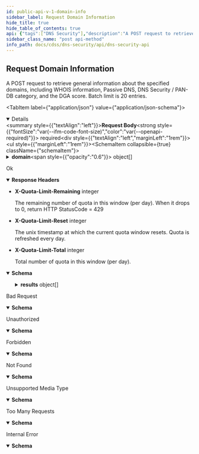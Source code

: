 ```yaml
---
id: public-api-v-1-domain-info
sidebar_label: Request Domain Information
hide_title: true
hide_table_of_contents: true
api: {"tags":["DNS Security"],"description":"A POST request to retrieve general information about the specified domains, including WHOIS information, Passive DNS, DNS Security / PAN-DB category, and the DGA score. Batch limit is 20 entries.","operationId":"PublicApi_V1DomainInfo","requestBody":{"content":{"application/json":{"schema":{"properties":{"domain":{"description":"Provides a list of domain object details by matching it with the information contained in the DNS Security cloud database.","items":{"example":{"domain":"onion.top","firstEnd":"2022-08-31","firstStart":"2022-01-01","lastEnd":"2022-08-31","lastStart":"2022-01-01"},"properties":{"domain":{"description":"The domain name you want to query","maxLength":253,"type":"string"},"firstEnd":{"default":"No limit","description":"A user-specified end date of the first seen date range in PassiveDNS records. UTC date in YYYY-mm-dd format. firstStart cannot be later than firstEnd.","pattern":"YYYY-mm-dd","type":"string"},"firstStart":{"default":"No limit","description":"A user-specified start date of the first seen date range in PassiveDNS records. UTC date in YYYY-mm-dd format. firstStart cannot be later than firstEnd.","pattern":"YYYY-mm-dd","type":"string"},"lastEnd":{"default":"Today","description":"A user-specified end date of the last seen date range in PassiveDNS records. UTC date in YYYY-mm-dd format. lastStart cannot be later than lastEnd.","pattern":"YYYY-mm-dd","type":"string"},"lastStart":{"default":"No limit","description":"A user-specified start date of the last seen date range in PassiveDNS records. UTC date in YYYY-mm-dd format. lastStart cannot be later than lastEnd.","pattern":"YYYY-mm-dd","type":"string"}},"required":["domain"],"type":"object"},"type":"array","maxItems":20}},"type":"object"}}},"required":true},"responses":{"200":{"description":"Ok","headers":{"X-Quota-Limit-Remaining":{"description":"The remaining number of quota in this window (per day).\nWhen it drops to 0, return HTTP StatusCode = 429\n","schema":{"type":"integer"}},"X-Quota-Limit-Reset":{"description":"The unix timestamp at which the current quota window resets.\nQuota is refreshed every day.\n","schema":{"type":"integer"}},"X-Quota-Limit-Total":{"description":"Total number of quota in this window (per day).\n","schema":{"type":"integer"}}},"content":{"application/json":{"schema":{"example":{"message":"","results":[{"category":"c2","categoryHistories":[{"category":"command-and-control","evidences":["Associated with a malicious sample submitted and analyzed by WildFire","Corroborated by intelligence sources","Associated with known bad IPs"],"time":"2022-06-24T00:07:30Z"},{"category":"command-and-control","evidences":[],"time":"2022-05-14T00:07:30Z"}],"dgaScore":0,"domain":"onion.top","ipHistories":[{"asn":{"ASName":"STEADFAST - Steadfast, US","ASNumber":32748},"count":6,"first":"2021-12-18T16:42:49Z","geo":{"countryCode":"US","countryName":"United States"},"ip":"208.100.26.245","last":"2022-06-23T17:50:16Z","type":"a"}],"verdict":2}],"success":true},"properties":{"message":{"description":"If \"success\" is true, the message should be empty.","type":"string"},"results":{"description":"The list of result objects.","items":{"properties":{"category":{"description":"Domain category from DNS and PAN-DB.","type":"string"},"categoryHistories":{"description":"A list of history category information from PAN-DB.","items":{"properties":{"category":{"description":"The history category from PAN-DB.","type":"string"},"evidences":{"description":"A list of evidences supporting the category.","items":{"type":"string"},"type":"array"},"time":{"description":"The time when the category is published.","type":"string"}},"type":"object"},"title":"repeated WhoisRecord whoisRecords = 5 [json_name = \"whoisRecords\"];","type":"array"},"dgaScore":{"description":"The score of DGA domain.","format":"double","type":"number"},"domain":{"description":"The domain name queried.","type":"string"},"ipHistories":{"description":"A list of history DNS records of the domain from Passive DNS.","items":{"properties":{"asn":{"properties":{"ASName":{"type":"string"},"ASNumber":{"format":"int64","type":"string"}},"type":"object"},"count":{"description":"The number of DNS records that we had seen was resolving the given domain in Passive DNS.","format":"uint64","type":"string"},"first":{"description":"The first seen date time of the DNS record. UTC datetime in \"YYYY-mm-dd HH:mm:ss\" format.","type":"string"},"geo":{"properties":{"countryCode":{"type":"string"},"countryName":{"type":"string"}},"type":"object"},"ip":{"description":"DNS record. IPv4 or IPv6.","type":"string"},"last":{"description":"The last seen date time of the DNS record. UTC datetime in \"YYYY-mm-dd HH:mm:ss\" format.","type":"string"},"type":{"description":"Type of the DNS record. We only support A(IPv4) and AAAA(IPv6) type.","type":"string"}},"type":"object"},"type":"array"},"verdict":{"description":"Verdict number of the domain category.","format":"int64","type":"string"}},"type":"object"},"type":"array"},"success":{"type":"boolean"}},"type":"object"}}}},"400":{"content":{"application/json":{"schema":{"properties":{"message":{"description":"error message content...","example":"Error message content.","type":"string"},"success":{"description":"The response status.","example":false,"type":"boolean"}},"type":"object"}}},"description":"Bad Request"},"401":{"content":{"application/json":{"schema":{"properties":{"message":{"description":"error message content...","example":"Unauthorized","type":"string"},"success":{"description":"The response status.","example":false,"type":"boolean"}},"type":"object"}}},"description":"Unauthorized"},"403":{"content":{"application/json":{"schema":{"properties":{"message":{"description":"error message content...","example":"Forbidden","type":"string"},"success":{"description":"The response status.","example":false,"type":"boolean"}},"type":"object"}}},"description":"Forbidden"},"404":{"content":{"application/json":{"schema":{"properties":{"message":{"description":"error message content...","example":"Not Found","type":"string"},"success":{"description":"The response status.","example":false,"type":"boolean"}},"type":"object"}}},"description":"Not Found"},"415":{"content":{"application/json":{"schema":{"properties":{"message":{"description":"error message content...","example":"Unsupported Media Type","type":"string"},"success":{"description":"The response status.","example":false,"type":"boolean"}},"type":"object"}}},"description":"Unsupported Media Type"},"429":{"content":{"application/json":{"schema":{"properties":{"message":{"description":"error message content...","example":"Too Many Requests","type":"string"},"success":{"description":"The response status.","example":false,"type":"boolean"}},"type":"object"}}},"description":"Too Many Requests"},"500":{"content":{"application/json":{"schema":{"properties":{"message":{"description":"error message content...","example":"error message...","type":"string"},"success":{"description":"The response status.","example":false,"type":"boolean"}},"type":"object"}}},"description":"Internal Error"}},"security":[{"X-DNS-API-APIKEY":[]}],"method":"post","path":"/v1/domain/info","servers":[{"url":"api.dns.service.paloaltonetworks.com"}],"securitySchemes":{"X-DNS-API-APIKEY":{"description":"API key to query https://api.dns.service.paloaltonetworks.com","in":"header","name":"X-DNS-API-APIKEY","type":"apiKey"}},"jsonRequestBodyExample":{"domain":[{"domain":"onion.top","firstEnd":"2022-08-31","firstStart":"2022-01-01","lastEnd":"2022-08-31","lastStart":"2022-01-01"}]},"info":{"title":"DNS Security API","version":"Beta","description":"\nThe DNS Security API endpoints require an active subscription to the DNS Security security service. These endpoints can only be accessed using the API key associated with the account that holds the subscription.\n\nList of DNS Security API endpoints:\n1. Link to [Request Domain Information](dns-security#operation/PublicApi_V1DomainInfo)\n"},"postman":{"name":"Request Domain Information","description":{"content":"A POST request to retrieve general information about the specified domains, including WHOIS information, Passive DNS, DNS Security / PAN-DB category, and the DGA score. Batch limit is 20 entries.","type":"text/plain"},"url":{"path":["v1","domain","info"],"host":["{{baseUrl}}"],"query":[],"variable":[]},"header":[{"key":"Content-Type","value":"application/json"},{"key":"Accept","value":"application/json"}],"method":"POST","body":{"mode":"raw","raw":"\"\"","options":{"raw":{"language":"json"}}},"auth":{"type":"apikey","apikey":[{"type":"any","value":"X-DNS-API-APIKEY","key":"key"},{"type":"any","value":"<API Key>","key":"value"},{"type":"any","value":"header","key":"in"}]}}}
sidebar_class_name: "post api-method"
info_path: docs/cdss/dns-security/api/dns-security-api
---
```



## Request Domain Information



A POST request to retrieve general information about the specified domains, including WHOIS information, Passive DNS, DNS Security / PAN-DB category, and the DGA score. Batch limit is 20 entries.

<MimeTabs><TabItem label={"application/json"} value={"application/json-schema"}><details style={{}} data-collapsed={false} open={true}><summary style={{"textAlign":"left"}}><strong>Request Body</strong><strong style={{"fontSize":"var(--ifm-code-font-size)","color":"var(--openapi-required)"}}> required</strong></summary><div style={{"textAlign":"left","marginLeft":"1rem"}}></div><ul style={{"marginLeft":"1rem"}}><SchemaItem collapsible={true} className={"schemaItem"}><details style={{}}><summary style={{}}><strong>domain</strong><span style={{"opacity":"0.6"}}> object[]</span></summary><div style={{"marginLeft":"1rem"}}><div style={{"marginTop":".5rem","marginBottom":".5rem"}}>

**Possible values:** `<= 20`

</div><div style={{"marginTop":".5rem","marginBottom":".5rem"}}>

Provides a list of domain object details by matching it with the information contained in the DNS Security cloud database.

</div><SchemaItem collapsible={false} name={"domain"} required={true} schemaDescription={"The domain name you want to query"} schemaName={"string"} qualifierMessage={"**Possible values:** `<= 253 characters`"} defaultValue={undefined}></SchemaItem><SchemaItem collapsible={false} name={"firstEnd"} required={false} schemaDescription={"A user-specified end date of the first seen date range in PassiveDNS records. UTC date in YYYY-mm-dd format. firstStart cannot be later than firstEnd."} schemaName={"string"} qualifierMessage={"**Possible values:** Value must match regular expression `YYYY-mm-dd`"} defaultValue={"No limit"}></SchemaItem><SchemaItem collapsible={false} name={"firstStart"} required={false} schemaDescription={"A user-specified start date of the first seen date range in PassiveDNS records. UTC date in YYYY-mm-dd format. firstStart cannot be later than firstEnd."} schemaName={"string"} qualifierMessage={"**Possible values:** Value must match regular expression `YYYY-mm-dd`"} defaultValue={"No limit"}></SchemaItem><SchemaItem collapsible={false} name={"lastEnd"} required={false} schemaDescription={"A user-specified end date of the last seen date range in PassiveDNS records. UTC date in YYYY-mm-dd format. lastStart cannot be later than lastEnd."} schemaName={"string"} qualifierMessage={"**Possible values:** Value must match regular expression `YYYY-mm-dd`"} defaultValue={"Today"}></SchemaItem><SchemaItem collapsible={false} name={"lastStart"} required={false} schemaDescription={"A user-specified start date of the last seen date range in PassiveDNS records. UTC date in YYYY-mm-dd format. lastStart cannot be later than lastEnd."} schemaName={"string"} qualifierMessage={"**Possible values:** Value must match regular expression `YYYY-mm-dd`"} defaultValue={"No limit"}></SchemaItem></div></details></SchemaItem></ul></details></TabItem></MimeTabs><div><ApiTabs><TabItem label={"200"} value={"200"}><div>

Ok

</div><details style={{"textAlign":"left","marginBottom":"1rem"}} data-collaposed={true} open={false}><summary style={{}}><strong>Response Headers</strong></summary><ul style={{"marginLeft":"1rem"}}><li class={"schemaItem"}><summary style={{}}><strong>X-Quota-Limit-Remaining</strong><span style={{"opacity":"0.6"}}> integer</span></summary><div><div style={{"marginTop":".5rem","marginBottom":".5rem"}}>

The remaining number of quota in this window (per day).
When it drops to 0, return HTTP StatusCode = 429


</div></div></li><li class={"schemaItem"}><summary style={{}}><strong>X-Quota-Limit-Reset</strong><span style={{"opacity":"0.6"}}> integer</span></summary><div><div style={{"marginTop":".5rem","marginBottom":".5rem"}}>

The unix timestamp at which the current quota window resets.
Quota is refreshed every day.


</div></div></li><li class={"schemaItem"}><summary style={{}}><strong>X-Quota-Limit-Total</strong><span style={{"opacity":"0.6"}}> integer</span></summary><div><div style={{"marginTop":".5rem","marginBottom":".5rem"}}>

Total number of quota in this window (per day).


</div></div></li></ul></details><div><MimeTabs groupId={"mime-type"}><TabItem label={"application/json"} value={"application/json"}><SchemaTabs groupId={"schema-tabs"}><TabItem label={"Schema"} value={"Schema"}><details style={{}} data-collapsed={false} open={true}><summary style={{"textAlign":"left"}}><strong>Schema</strong></summary><div style={{"textAlign":"left","marginLeft":"1rem"}}></div><ul style={{"marginLeft":"1rem"}}><SchemaItem collapsible={false} name={"message"} required={false} schemaDescription={"If \"success\" is true, the message should be empty."} schemaName={"string"} qualifierMessage={undefined} defaultValue={undefined}></SchemaItem><SchemaItem collapsible={true} className={"schemaItem"}><details style={{}}><summary style={{}}><strong>results</strong><span style={{"opacity":"0.6"}}> object[]</span></summary><div style={{"marginLeft":"1rem"}}><div style={{"marginTop":".5rem","marginBottom":".5rem"}}>

The list of result objects.

</div><SchemaItem collapsible={false} name={"category"} required={false} schemaDescription={"Domain category from DNS and PAN-DB."} schemaName={"string"} qualifierMessage={undefined} defaultValue={undefined}></SchemaItem><SchemaItem collapsible={true} className={"schemaItem"}><details style={{}}><summary style={{}}><strong>categoryHistories</strong><span style={{"opacity":"0.6"}}> object[]</span></summary><div style={{"marginLeft":"1rem"}}><div style={{"marginTop":".5rem","marginBottom":".5rem"}}>

A list of history category information from PAN-DB.

</div><SchemaItem collapsible={false} name={"category"} required={false} schemaDescription={"The history category from PAN-DB."} schemaName={"string"} qualifierMessage={undefined} defaultValue={undefined}></SchemaItem><SchemaItem collapsible={false} name={"evidences"} required={false} schemaDescription={"A list of evidences supporting the category."} schemaName={"string[]"} qualifierMessage={undefined} defaultValue={undefined}></SchemaItem><SchemaItem collapsible={false} name={"time"} required={false} schemaDescription={"The time when the category is published."} schemaName={"string"} qualifierMessage={undefined} defaultValue={undefined}></SchemaItem></div></details></SchemaItem><SchemaItem collapsible={false} name={"dgaScore"} required={false} schemaDescription={"The score of DGA domain."} schemaName={"double"} qualifierMessage={undefined} defaultValue={undefined}></SchemaItem><SchemaItem collapsible={false} name={"domain"} required={false} schemaDescription={"The domain name queried."} schemaName={"string"} qualifierMessage={undefined} defaultValue={undefined}></SchemaItem><SchemaItem collapsible={true} className={"schemaItem"}><details style={{}}><summary style={{}}><strong>ipHistories</strong><span style={{"opacity":"0.6"}}> object[]</span></summary><div style={{"marginLeft":"1rem"}}><div style={{"marginTop":".5rem","marginBottom":".5rem"}}>

A list of history DNS records of the domain from Passive DNS.

</div><SchemaItem collapsible={true} className={"schemaItem"}><details style={{}}><summary style={{}}><strong>asn</strong><span style={{"opacity":"0.6"}}> object</span></summary><div style={{"marginLeft":"1rem"}}><SchemaItem collapsible={false} name={"ASName"} required={false} schemaDescription={undefined} schemaName={"string"} qualifierMessage={undefined} defaultValue={undefined}></SchemaItem><SchemaItem collapsible={false} name={"ASNumber"} required={false} schemaDescription={undefined} schemaName={"int64"} qualifierMessage={undefined} defaultValue={undefined}></SchemaItem></div></details></SchemaItem><SchemaItem collapsible={false} name={"count"} required={false} schemaDescription={"The number of DNS records that we had seen was resolving the given domain in Passive DNS."} schemaName={"uint64"} qualifierMessage={undefined} defaultValue={undefined}></SchemaItem><SchemaItem collapsible={false} name={"first"} required={false} schemaDescription={"The first seen date time of the DNS record. UTC datetime in \"YYYY-mm-dd HH:mm:ss\" format."} schemaName={"string"} qualifierMessage={undefined} defaultValue={undefined}></SchemaItem><SchemaItem collapsible={true} className={"schemaItem"}><details style={{}}><summary style={{}}><strong>geo</strong><span style={{"opacity":"0.6"}}> object</span></summary><div style={{"marginLeft":"1rem"}}><SchemaItem collapsible={false} name={"countryCode"} required={false} schemaDescription={undefined} schemaName={"string"} qualifierMessage={undefined} defaultValue={undefined}></SchemaItem><SchemaItem collapsible={false} name={"countryName"} required={false} schemaDescription={undefined} schemaName={"string"} qualifierMessage={undefined} defaultValue={undefined}></SchemaItem></div></details></SchemaItem><SchemaItem collapsible={false} name={"ip"} required={false} schemaDescription={"DNS record. IPv4 or IPv6."} schemaName={"string"} qualifierMessage={undefined} defaultValue={undefined}></SchemaItem><SchemaItem collapsible={false} name={"last"} required={false} schemaDescription={"The last seen date time of the DNS record. UTC datetime in \"YYYY-mm-dd HH:mm:ss\" format."} schemaName={"string"} qualifierMessage={undefined} defaultValue={undefined}></SchemaItem><SchemaItem collapsible={false} name={"type"} required={false} schemaDescription={"Type of the DNS record. We only support A(IPv4) and AAAA(IPv6) type."} schemaName={"string"} qualifierMessage={undefined} defaultValue={undefined}></SchemaItem></div></details></SchemaItem><SchemaItem collapsible={false} name={"verdict"} required={false} schemaDescription={"Verdict number of the domain category."} schemaName={"int64"} qualifierMessage={undefined} defaultValue={undefined}></SchemaItem></div></details></SchemaItem><SchemaItem collapsible={false} name={"success"} required={false} schemaDescription={undefined} schemaName={"boolean"} qualifierMessage={undefined} defaultValue={undefined}></SchemaItem></ul></details></TabItem><TabItem label={"Example (from schema)"} value={"Example (from schema)"}><ResponseSamples responseExample={"{\n  \"message\": \"\",\n  \"results\": [\n    {\n      \"category\": \"c2\",\n      \"categoryHistories\": [\n        {\n          \"category\": \"command-and-control\",\n          \"evidences\": [\n            \"Associated with a malicious sample submitted and analyzed by WildFire\",\n            \"Corroborated by intelligence sources\",\n            \"Associated with known bad IPs\"\n          ],\n          \"time\": \"2022-06-24T00:07:30Z\"\n        },\n        {\n          \"category\": \"command-and-control\",\n          \"evidences\": [],\n          \"time\": \"2022-05-14T00:07:30Z\"\n        }\n      ],\n      \"dgaScore\": 0,\n      \"domain\": \"onion.top\",\n      \"ipHistories\": [\n        {\n          \"asn\": {\n            \"ASName\": \"STEADFAST - Steadfast, US\",\n            \"ASNumber\": 32748\n          },\n          \"count\": 6,\n          \"first\": \"2021-12-18T16:42:49Z\",\n          \"geo\": {\n            \"countryCode\": \"US\",\n            \"countryName\": \"United States\"\n          },\n          \"ip\": \"208.100.26.245\",\n          \"last\": \"2022-06-23T17:50:16Z\",\n          \"type\": \"a\"\n        }\n      ],\n      \"verdict\": 2\n    }\n  ],\n  \"success\": true\n}"} language={"json"}></ResponseSamples></TabItem></SchemaTabs></TabItem></MimeTabs></div></TabItem><TabItem label={"400"} value={"400"}><div>

Bad Request

</div><div><MimeTabs groupId={"mime-type"}><TabItem label={"application/json"} value={"application/json"}><SchemaTabs groupId={"schema-tabs"}><TabItem label={"Schema"} value={"Schema"}><details style={{}} data-collapsed={false} open={true}><summary style={{"textAlign":"left"}}><strong>Schema</strong></summary><div style={{"textAlign":"left","marginLeft":"1rem"}}></div><ul style={{"marginLeft":"1rem"}}><SchemaItem collapsible={false} name={"message"} required={false} schemaDescription={"error message content..."} schemaName={"string"} qualifierMessage={undefined} defaultValue={undefined}></SchemaItem><SchemaItem collapsible={false} name={"success"} required={false} schemaDescription={"The response status."} schemaName={"boolean"} qualifierMessage={undefined} defaultValue={undefined}></SchemaItem></ul></details></TabItem><TabItem label={"Example (from schema)"} value={"Example (from schema)"}><ResponseSamples responseExample={"{\n  \"message\": \"Error message content.\",\n  \"success\": false\n}"} language={"json"}></ResponseSamples></TabItem></SchemaTabs></TabItem></MimeTabs></div></TabItem><TabItem label={"401"} value={"401"}><div>

Unauthorized

</div><div><MimeTabs groupId={"mime-type"}><TabItem label={"application/json"} value={"application/json"}><SchemaTabs groupId={"schema-tabs"}><TabItem label={"Schema"} value={"Schema"}><details style={{}} data-collapsed={false} open={true}><summary style={{"textAlign":"left"}}><strong>Schema</strong></summary><div style={{"textAlign":"left","marginLeft":"1rem"}}></div><ul style={{"marginLeft":"1rem"}}><SchemaItem collapsible={false} name={"message"} required={false} schemaDescription={"error message content..."} schemaName={"string"} qualifierMessage={undefined} defaultValue={undefined}></SchemaItem><SchemaItem collapsible={false} name={"success"} required={false} schemaDescription={"The response status."} schemaName={"boolean"} qualifierMessage={undefined} defaultValue={undefined}></SchemaItem></ul></details></TabItem><TabItem label={"Example (from schema)"} value={"Example (from schema)"}><ResponseSamples responseExample={"{\n  \"message\": \"Unauthorized\",\n  \"success\": false\n}"} language={"json"}></ResponseSamples></TabItem></SchemaTabs></TabItem></MimeTabs></div></TabItem><TabItem label={"403"} value={"403"}><div>

Forbidden

</div><div><MimeTabs groupId={"mime-type"}><TabItem label={"application/json"} value={"application/json"}><SchemaTabs groupId={"schema-tabs"}><TabItem label={"Schema"} value={"Schema"}><details style={{}} data-collapsed={false} open={true}><summary style={{"textAlign":"left"}}><strong>Schema</strong></summary><div style={{"textAlign":"left","marginLeft":"1rem"}}></div><ul style={{"marginLeft":"1rem"}}><SchemaItem collapsible={false} name={"message"} required={false} schemaDescription={"error message content..."} schemaName={"string"} qualifierMessage={undefined} defaultValue={undefined}></SchemaItem><SchemaItem collapsible={false} name={"success"} required={false} schemaDescription={"The response status."} schemaName={"boolean"} qualifierMessage={undefined} defaultValue={undefined}></SchemaItem></ul></details></TabItem><TabItem label={"Example (from schema)"} value={"Example (from schema)"}><ResponseSamples responseExample={"{\n  \"message\": \"Forbidden\",\n  \"success\": false\n}"} language={"json"}></ResponseSamples></TabItem></SchemaTabs></TabItem></MimeTabs></div></TabItem><TabItem label={"404"} value={"404"}><div>

Not Found

</div><div><MimeTabs groupId={"mime-type"}><TabItem label={"application/json"} value={"application/json"}><SchemaTabs groupId={"schema-tabs"}><TabItem label={"Schema"} value={"Schema"}><details style={{}} data-collapsed={false} open={true}><summary style={{"textAlign":"left"}}><strong>Schema</strong></summary><div style={{"textAlign":"left","marginLeft":"1rem"}}></div><ul style={{"marginLeft":"1rem"}}><SchemaItem collapsible={false} name={"message"} required={false} schemaDescription={"error message content..."} schemaName={"string"} qualifierMessage={undefined} defaultValue={undefined}></SchemaItem><SchemaItem collapsible={false} name={"success"} required={false} schemaDescription={"The response status."} schemaName={"boolean"} qualifierMessage={undefined} defaultValue={undefined}></SchemaItem></ul></details></TabItem><TabItem label={"Example (from schema)"} value={"Example (from schema)"}><ResponseSamples responseExample={"{\n  \"message\": \"Not Found\",\n  \"success\": false\n}"} language={"json"}></ResponseSamples></TabItem></SchemaTabs></TabItem></MimeTabs></div></TabItem><TabItem label={"415"} value={"415"}><div>

Unsupported Media Type

</div><div><MimeTabs groupId={"mime-type"}><TabItem label={"application/json"} value={"application/json"}><SchemaTabs groupId={"schema-tabs"}><TabItem label={"Schema"} value={"Schema"}><details style={{}} data-collapsed={false} open={true}><summary style={{"textAlign":"left"}}><strong>Schema</strong></summary><div style={{"textAlign":"left","marginLeft":"1rem"}}></div><ul style={{"marginLeft":"1rem"}}><SchemaItem collapsible={false} name={"message"} required={false} schemaDescription={"error message content..."} schemaName={"string"} qualifierMessage={undefined} defaultValue={undefined}></SchemaItem><SchemaItem collapsible={false} name={"success"} required={false} schemaDescription={"The response status."} schemaName={"boolean"} qualifierMessage={undefined} defaultValue={undefined}></SchemaItem></ul></details></TabItem><TabItem label={"Example (from schema)"} value={"Example (from schema)"}><ResponseSamples responseExample={"{\n  \"message\": \"Unsupported Media Type\",\n  \"success\": false\n}"} language={"json"}></ResponseSamples></TabItem></SchemaTabs></TabItem></MimeTabs></div></TabItem><TabItem label={"429"} value={"429"}><div>

Too Many Requests

</div><div><MimeTabs groupId={"mime-type"}><TabItem label={"application/json"} value={"application/json"}><SchemaTabs groupId={"schema-tabs"}><TabItem label={"Schema"} value={"Schema"}><details style={{}} data-collapsed={false} open={true}><summary style={{"textAlign":"left"}}><strong>Schema</strong></summary><div style={{"textAlign":"left","marginLeft":"1rem"}}></div><ul style={{"marginLeft":"1rem"}}><SchemaItem collapsible={false} name={"message"} required={false} schemaDescription={"error message content..."} schemaName={"string"} qualifierMessage={undefined} defaultValue={undefined}></SchemaItem><SchemaItem collapsible={false} name={"success"} required={false} schemaDescription={"The response status."} schemaName={"boolean"} qualifierMessage={undefined} defaultValue={undefined}></SchemaItem></ul></details></TabItem><TabItem label={"Example (from schema)"} value={"Example (from schema)"}><ResponseSamples responseExample={"{\n  \"message\": \"Too Many Requests\",\n  \"success\": false\n}"} language={"json"}></ResponseSamples></TabItem></SchemaTabs></TabItem></MimeTabs></div></TabItem><TabItem label={"500"} value={"500"}><div>

Internal Error

</div><div><MimeTabs groupId={"mime-type"}><TabItem label={"application/json"} value={"application/json"}><SchemaTabs groupId={"schema-tabs"}><TabItem label={"Schema"} value={"Schema"}><details style={{}} data-collapsed={false} open={true}><summary style={{"textAlign":"left"}}><strong>Schema</strong></summary><div style={{"textAlign":"left","marginLeft":"1rem"}}></div><ul style={{"marginLeft":"1rem"}}><SchemaItem collapsible={false} name={"message"} required={false} schemaDescription={"error message content..."} schemaName={"string"} qualifierMessage={undefined} defaultValue={undefined}></SchemaItem><SchemaItem collapsible={false} name={"success"} required={false} schemaDescription={"The response status."} schemaName={"boolean"} qualifierMessage={undefined} defaultValue={undefined}></SchemaItem></ul></details></TabItem><TabItem label={"Example (from schema)"} value={"Example (from schema)"}><ResponseSamples responseExample={"{\n  \"message\": \"error message...\",\n  \"success\": false\n}"} language={"json"}></ResponseSamples></TabItem></SchemaTabs></TabItem></MimeTabs></div></TabItem></ApiTabs></div>
      